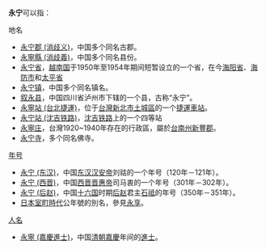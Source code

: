 '''永宁'''可以指：

; 地名
* [[永宁郡|永宁郡 (消歧义)]]，中国多个同名古郡。
* [[永寧縣_(消歧義)|永寧縣 (消歧義)]]，中国多个同名县份。
* [[永宁省|永宁省]]，[[越南国|越南国]]于1950年至1954年期间短暂设立的一个省，在今[[海阳省|海阳省]]、[[海防市|海防市]]和[[太平省|太平省]]
* [[永宁镇|永宁镇]]，中国多个同名镇名。
* [[叙永县|叙永县]]，中国四川省泸州市下辖的一个县，古称“永宁”。
* [[永寧站_(台北捷運)|永寧站 (台北捷運)]]，位于[[台灣|台灣]][[新北市|新北市]][[土城區|土城區]]的一个[[铁路车站|捷運車站]]。
* [[永宁站_(沈吉铁路)|永宁站 (沈吉铁路)]]，[[沈吉铁路|沈吉铁路]]上的一个四等站
* [[永寧庄|永寧庄]]，台灣1920~1940年存在的行政區，屬於[[台南州|台南州]][[新豐郡|新豐郡]]。
* [[永宁寺|永宁寺]]，多个同名佛寺。

; [[年号|年号]]
* [[永宁_(东汉)|永宁 (东汉)]]，中国[[东汉|东汉]][[汉安帝|汉安帝]]刘祜的一个年号（120年－121年）。
* [[永宁_(西晋)|永宁 (西晋)]]，中国[[西晋|西晋]][[晋惠帝|晋惠帝]]司马衷的一个年号（301年－302年）。
* [[永宁_(后赵)|永宁 (后赵)]]，中国[[十六国|十六国]]时期[[后赵|后赵]]君主[[石祗|石祗]]的年号（350年－351年）。
* [[日本|日本]][[室町時代|室町時代]]公年號的別名，參見[[永享|永享]]。

; [[人名|人名]]
* [[永寧_(嘉慶進士)|永寧 (嘉慶進士)]]，中国[[清朝|清朝]][[嘉慶|嘉慶]]年间的[[進士|進士]]。

{{Disambig|Y|Cat=二字中國相關消歧義}}